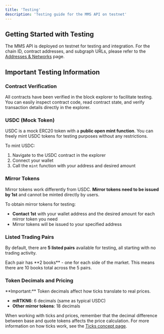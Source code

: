 ```yaml
---
title: 'Testing'
description: 'Testing guide for the MMS API on testnet'
---
```


## Getting Started with Testing

The MMS API is deployed on testnet for testing and integration. For the chain ID, contract addresses, and subgraph URLs, please refer to the [Addresses & Networks](/mms-api/reference/addresses) page.

## Important Testing Information

### Contract Verification

All contracts have been verified in the block explorer to facilitate testing. You can easily inspect contract code, read contract state, and verify transaction details directly in the explorer.

### USDC (Mock Token)

USDC is a mock ERC20 token with a **public open mint function**. You can freely mint USDC tokens for testing purposes without any restrictions.

To mint USDC:

1. Navigate to the USDC contract in the explorer
2. Connect your wallet
3. Call the `mint` function with your address and desired amount

### Mirror Tokens

Mirror tokens work differently from USDC. **Mirror tokens need to be issued by 1st** and cannot be minted directly by users.

To obtain mirror tokens for testing:

- **Contact 1st** with your wallet address and the desired amount for each mirror token you need
- Mirror tokens will be issued to your specified address

### Listed Trading Pairs

By default, there are **5 listed pairs** available for testing, all starting with no trading activity.

<Note>
  Each pair has **2 books** - one for each side of the market. This means there
  are 10 books total across the 5 pairs.
</Note>

### Token Decimals and Pricing

<Warning>
  **Important:** Token decimals affect how ticks translate to real prices.
</Warning>

- **mRTKN6**: 6 decimals (same as typical USDC)
- **Other mirror tokens**: 18 decimals

When working with ticks and prices, remember that the decimal difference between base and quote tokens affects the price calculation. For more information on how ticks work, see the [Ticks concept page](/mms-api/concepts/ticks).
